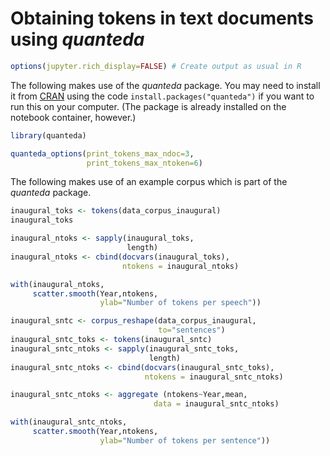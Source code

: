 # Obtaining tokens in text documents using *quanteda*

```r
options(jupyter.rich_display=FALSE) # Create output as usual in R
```

The following makes use of the *quanteda* package. You may need to install it from
[CRAN](https://cran.r-project.org/package=quanteda) using the code
`install.packages("quanteda")` if you want to run this on your computer. (The
package is already installed on the notebook container, however.)

```r
library(quanteda)
```

```r
quanteda_options(print_tokens_max_ndoc=3,
                 print_tokens_max_ntoken=6)
```

The following makes use of an example corpus which is part of the *quanteda* package.

```r
inaugural_toks <- tokens(data_corpus_inaugural)
inaugural_toks
```

```r
inaugural_ntoks <- sapply(inaugural_toks,
                          length)
inaugural_ntoks <- cbind(docvars(inaugural_toks),
                         ntokens = inaugural_ntoks)
```

```r
with(inaugural_ntoks,
     scatter.smooth(Year,ntokens,
                    ylab="Number of tokens per speech"))
```

```r
inaugural_sntc <- corpus_reshape(data_corpus_inaugural,
                                 to="sentences")
inaugural_sntc_toks <- tokens(inaugural_sntc)
inaugural_sntc_ntoks <- sapply(inaugural_sntc_toks,
                               length)
inaugural_sntc_ntoks <- cbind(docvars(inaugural_sntc_toks),
                              ntokens = inaugural_sntc_ntoks)
```

```r
inaugural_sntc_ntoks <- aggregate (ntokens~Year,mean,
                                data = inaugural_sntc_ntoks)
```

```r
with(inaugural_sntc_ntoks,
     scatter.smooth(Year,ntokens,
                    ylab="Number of tokens per sentence"))
```
